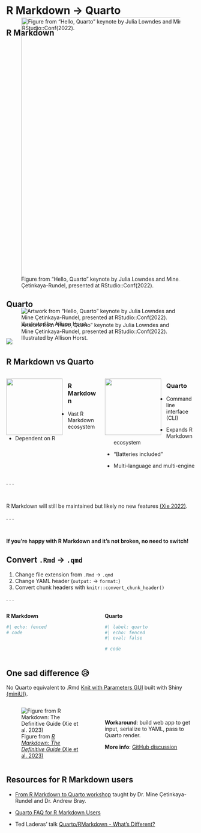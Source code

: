 # R Markdown → Quarto {.section}

## R Markdown

![Figure from "Hello, Quarto" keynote by Julia Lowndes and Mine Çetinkaya-Rundel, presented at RStudio::Conf(2022).](images/rmd-ecosystem.png){style="margin-top:-5em;margin-bottom:-1em" fig-alt="Hex logos for various packages from the R Markdown ecosystem." fig-align="center" width="700"}

## Quarto

::: r-stack
![Artwork from "Hello, Quarto" keynote by Julia Lowndes and Mine Çetinkaya-Rundel, presented at RStudio::Conf(2022). Illustrated by Allison Horst.](images/horst-quarto-schematic.png){.fragment .fade-out fragment-index="1" fig-alt="A schematic representing the multi-language input (e.g. Python, R, Observable, Julia) and multi-format output (e.g. PDF, html, Word documents, and more) versatility of Quarto." fig-align="center" style="margin-top:-1.5em;margin-bottom:-1em"}

![](images/horst-qmd-render-schema.png){.fragment fragment-index="1" fig-alt="A schematic representing rendering of Quarto documents from .qmd, to knitr or jupyter, to plain text markdown, then converted by pandoc into any number of output types including html, PDF, or Word document." fig-align="center" style="margin-top:-1.5em;margin-bottom:-1em"}
:::

## R Markdown vs Quarto

::: columns
::: {.column width="50%"}
![](images/rmarkdown.png){width="150" style="float:left;padding: 0 1em 0 0"}

### R Markdown

-   Vast R Markdown ecosystem

-   Dependent on R
:::

::: {.column width="50%"}
![](images/quarto.png){width="150" style="float:left;padding: 0 1em 0 0"}

### Quarto

-   Command line interface (CLI)

-   Expands R Markdown ecosystem

-   "Batteries included"

-   Multi-language and multi-engine
:::
:::

. . .

<br>

R Markdown will still be maintained but likely no new features [(Xie 2022)](https://yihui.org/en/2022/04/quarto-r-markdown/).

. . .

<br>

**If you're happy with R Markdown and it's not broken, no need to switch!**

## Convert `.Rmd` → `.qmd`

1.  Change file extension from `.Rmd` → `.qmd`
2.  Change YAML header (`output:` → `format:`)
3.  Convert chunk headers with `knitr::convert_chunk_header()`

. . .

:::: {.columns}
::: {.column width="50%"}

**R Markdown**

```r
#| echo: fenced
# code
```

:::

::: {.column width="50%"}

**Quarto**

```r
#| label: quarto
#| echo: fenced
#| eval: false

# code
```

:::
::::

## One sad difference 😥

No Quarto equivalent to .Rmd [Knit with Parameters GUI](https://bookdown.org/yihui/rmarkdown/params-knit.html#the-interactive-user-interface) built with Shiny [{miniUI}](https://github.com/rstudio/miniUI).

:::: {.columns}

::: {.column width="50%"}
![Figure from [*R Markdown: The Definitive Guide* (Xie et al. 2023)](https://bookdown.org/yihui/rmarkdown/params-knit.html#the-interactive-user-interface)](https://bookdown.org/yihui/rmarkdown/images/params-input.png){fig-alt="Input parameter values interactively for parameterized reports." fig-align="left"}
:::

::: {.column width="50%"}

<br>

**Workaround**: build web app to get input, serialize to YAML, pass to Quarto render.

**More info**: [GitHub discussion](https://github.com/quarto-dev/quarto-cli/discussions/7581#discussioncomment-7603016)
:::

::::

## Resources for R Markdown users

- [From R Markdown to Quarto workshop](https://quarto.org/docs/blog/posts/2023-12-05-asa-traveling-courses/) taught by Dr. Mine Çetinkaya-Rundel and Dr. Andrew Bray.

- [Quarto FAQ for R Markdown Users](https://quarto.org/docs/faq/rmarkdown.html)

- Ted Laderas' talk [Quarto/RMarkdown - What's Different?](https://laderast.github.io/qmd_rmd)
